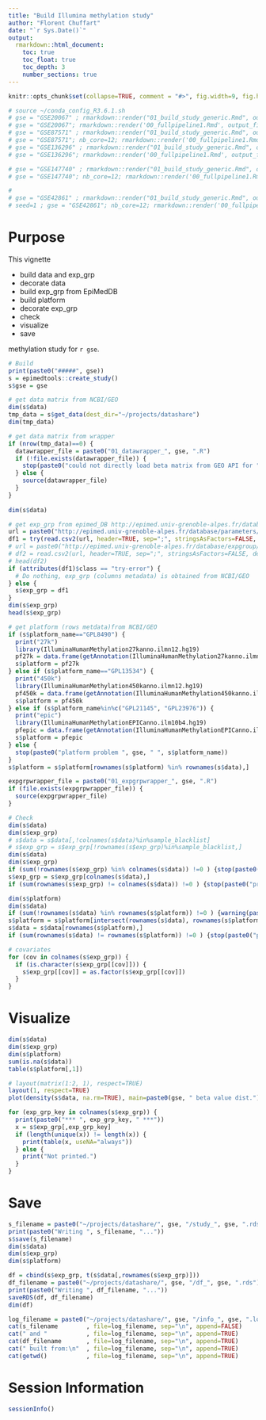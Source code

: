 ```yaml
---
title: "Build Illumina methylation study"
author: "Florent Chuffart"
date: "`r Sys.Date()`"
output: 
  rmarkdown::html_document:
    toc: true
    toc_float: true
    toc_depth: 3
    number_sections: true
---
```



```r
knitr::opts_chunk$set(collapse=TRUE, comment = "#>", fig.width=9, fig.height=6, eval=TRUE, echo=FALSE, results="hide")
```

```r
# source ~/conda_config_R3.6.1.sh 
# gse = "GSE20067" ; rmarkdown::render("01_build_study_generic.Rmd", output_file=paste0("01_build_study_", gse, ".html"))
# gse = "GSE20067"; rmarkdown::render('00_fullpipeline1.Rmd', output_file=paste0("00_fullpipeline1_", gse, ".html"))
# gse = "GSE87571" ; rmarkdown::render("01_build_study_generic.Rmd", output_file=paste0("01_build_study_", gse, ".html"))
# gse = "GSE87571"; nb_core=12; rmarkdown::render('00_fullpipeline1.Rmd', output_file=paste0("00_fullpipeline1_", gse, ".html"))
# gse = "GSE136296" ; rmarkdown::render("01_build_study_generic.Rmd", output_file=paste0("01_build_study_", gse, ".html"))
# gse = "GSE136296"; rmarkdown::render('00_fullpipeline1.Rmd', output_file=paste0("00_fullpipeline1_", gse, ".html"))

# gse = "GSE147740" ; rmarkdown::render("01_build_study_generic.Rmd", output_file=paste0("01_build_study_", gse, ".html"))
# gse = "GSE147740"; nb_core=12; rmarkdown::render('00_fullpipeline1.Rmd', output_file=paste0("00_fullpipeline1_", gse, ".html"))

#
# gse = "GSE42861" ; rmarkdown::render("01_build_study_generic.Rmd", output_file=paste0("01_build_study_", gse, ".html"))
# seed=1 ; gse = "GSE42861"; nb_core=12; rmarkdown::render('00_fullpipeline1.Rmd', output_file=paste0("00_fullpipeline1_", gse, ".html"))

```


# Purpose

This vignette 

- build data and exp_grp
- decorate data
- build exp_grp from EpiMedDB
- build platform
- decorate exp_grp
- check
- visualize
- save 

methylation study for `r gse`.

```r
# Build
print(paste0("#####", gse))
s = epimedtools::create_study()
s$gse = gse

# get data matrix from NCBI/GEO
dim(s$data)
tmp_data = s$get_data(dest_dir="~/projects/datashare")
dim(tmp_data)
```

```r
# get data matrix from wrapper
if (nrow(tmp_data)==0) {
  datawrapper_file = paste0("01_datawrapper_", gse, ".R")
  if (!file.exists(datawrapper_file)) {
    stop(paste0("could not directly load beta matrix from GEO API for ", gse, ". Need to customize by creating ", datawrapper_file, " script."))
  } else {
    source(datawrapper_file)    
  }
}
  
dim(s$data)
```

```r
# get exp_grp from epimed_DB http://epimed.univ-grenoble-alpes.fr/database/series
url = paste0("http://epimed.univ-grenoble-alpes.fr/database/parameters/",gse)
df1 = try(read.csv2(url, header=TRUE, sep=";", stringsAsFactors=FALSE, dec=".", na.strings="", row.names=1))
# url = paste0("http://epimed.univ-grenoble-alpes.fr/database/expgroup/",gse)
# df2 = read.csv2(url, header=TRUE, sep=";", stringsAsFactors=FALSE, dec=".", na.strings="", row.names=1)
# head(df2)
if (attributes(df1)$class == "try-error") {
  # Do nothing, exp_grp (columns metadata) is obtained from NCBI/GEO
} else {
  s$exp_grp = df1
}
dim(s$exp_grp)
head(s$exp_grp)
```

```r
# get platform (rows metdata)from NCBI/GEO 
if (s$platform_name=="GPL8490") {
  print("27k")
  library(IlluminaHumanMethylation27kanno.ilmn12.hg19)
  pf27k = data.frame(getAnnotation(IlluminaHumanMethylation27kanno.ilmn12.hg19))
  s$platform = pf27k
} else if (s$platform_name=="GPL13534") { 
  print("450k")
  library(IlluminaHumanMethylation450kanno.ilmn12.hg19)
  pf450k = data.frame(getAnnotation(IlluminaHumanMethylation450kanno.ilmn12.hg19))
  s$platform = pf450k  
} else if (s$platform_name%in%c("GPL21145", "GPL23976")) {
  print("epic")
  library(IlluminaHumanMethylationEPICanno.ilm10b4.hg19)  
  pfepic = data.frame(getAnnotation(IlluminaHumanMethylationEPICanno.ilm10b4.hg19))
  s$platform = pfepic  
} else {
  stop(paste0("platform problem ", gse, " ", s$platform_name))
}
s$platform = s$platform[rownames(s$platform) %in% rownames(s$data),]
```



```r
expgrpwrapper_file = paste0("01_expgrpwrapper_", gse, ".R")
if (file.exists(expgrpwrapper_file)) {
  source(expgrpwrapper_file)
}
```


```r
# Check
dim(s$data)
dim(s$exp_grp)
# s$data = s$data[,!colnames(s$data)%in%sample_blacklist]
# s$exp_grp = s$exp_grp[!rownames(s$exp_grp)%in%sample_blacklist,]
dim(s$data)
dim(s$exp_grp)
if (sum(!rownames(s$exp_grp) %in% colnames(s$data)) !=0 ) {stop(paste0("problem exp_grp names ", gse))}
s$exp_grp = s$exp_grp[colnames(s$data),]
if (sum(rownames(s$exp_grp) != colnames(s$data)) !=0 ) {stop(paste0("problem exp_grp names ", gse))}

dim(s$platform)
dim(s$data)
if (sum(!rownames(s$data) %in% rownames(s$platform)) !=0 ) {warning(paste0("problem pf names ", gse))}
s$platform = s$platform[intersect(rownames(s$data), rownames(s$platform)),]
s$data = s$data[rownames(s$platform),]
if (sum(rownames(s$data) != rownames(s$platform)) !=0 ) {stop(paste0("problem pf names ", gse))}

# covariates
for (cov in colnames(s$exp_grp)) {
  if (is.character(s$exp_grp[[cov]])) {
    s$exp_grp[[cov]] = as.factor(s$exp_grp[[cov]])
  }
}
```


# Visualize  

```r
dim(s$data)
dim(s$exp_grp)
dim(s$platform)
sum(is.na(s$data))
table(s$platform[,1])
```

```r
# layout(matrix(1:2, 1), respect=TRUE)
layout(1, respect=TRUE)
plot(density(s$data, na.rm=TRUE), main=paste0(gse, " beta value dist."))
```

```r
for (exp_grp_key in colnames(s$exp_grp)) {
  print(paste0("*** ", exp_grp_key, " ***"))
  x = s$exp_grp[,exp_grp_key]
  if (length(unique(x)) != length(x)) {
    print(table(x, useNA="always"))      
  } else {
    print("Not printed.")          
  }
}
```




# Save

```r
s_filename = paste0("~/projects/datashare/", gse, "/study_", gse, ".rds")
print(paste0("Writing ", s_filename, "..."))
s$save(s_filename)
dim(s$data)
dim(s$exp_grp)
dim(s$platform)

df = cbind(s$exp_grp, t(s$data[,rownames(s$exp_grp)]))
df_filename = paste0("~/projects/datashare/", gse, "/df_", gse, ".rds")
print(paste0("Writing ", df_filename, "..."))
saveRDS(df, df_filename)
dim(df)

log_filename = paste0("~/projects/datashare/", gse, "/info_", gse, ".log")
cat(s_filename        , file=log_filename, sep="\n", append=FALSE)
cat(" and "           , file=log_filename, sep="\n", append=TRUE)
cat(df_filename       , file=log_filename, sep="\n", append=TRUE)
cat(" built from:\n"  , file=log_filename, sep="\n", append=TRUE)
cat(getwd()           , file=log_filename, sep="\n", append=TRUE)
```

# Session Information

```r
sessionInfo()
```

